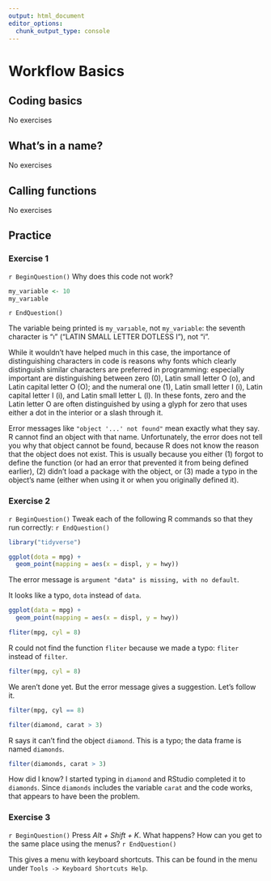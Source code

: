 ```yaml
---
output: html_document
editor_options:
  chunk_output_type: console
---
```

# Workflow Basics

## Coding basics

No exercises

## What's in a name?

No exercises

## Calling functions

No exercises

## Practice

### Exercise 1 {.exercise}

`r BeginQuestion()`
Why does this code not work?
```r
my_variable <- 10
my_varıable
```
`r EndQuestion()`

The variable being printed is `my_varıable`, not `my_variable`:
the seventh character is "ı" ("LATIN SMALL LETTER DOTLESS I"), not "i".

While it wouldn't have helped much in this case, the importance of
distinguishing characters in code is reasons why fonts which clearly
distinguish similar characters are preferred in programming: especially
important are distinguishing between zero (0), Latin small letter O (o), and
Latin capital letter O (O); and the numeral one (1), Latin small letter I (i),
Latin capital letter I (i), and Latin small letter L (l). In these fonts, zero
and the Latin letter O are often distinguished by using a glyph for zero that
uses either a dot in the interior or a slash through it.

Error messages like `"object '...' not found"` mean exactly what they say. R
cannot find an object with that name.  Unfortunately, the error does not tell
you why that object cannot be found, because R does not know the reason that
the object does not exist. This is usually because you either (1) forgot to
define the function (or had an error that prevented it from being defined
earlier), (2) didn't load a package with the object, or (3) made a typo in the
object's name (either when using it or when you originally defined it).

### Exercise 2 {.exercise}

`r BeginQuestion()`
Tweak each of the following R commands so that they run correctly:
`r EndQuestion()`

```r
library("tidyverse")

ggplot(dota = mpg) +
  geom_point(mapping = aes(x = displ, y = hwy))
```
The error message is `argument "data" is missing, with no default`.

It looks like a typo, `dota` instead of `data`.
```r
ggplot(data = mpg) +
  geom_point(mapping = aes(x = displ, y = hwy))
```

```r
fliter(mpg, cyl = 8)
```

R could not find the function `fliter` because we made a typo: `fliter` instead of `filter`.

```r
filter(mpg, cyl = 8)
```

We aren't done yet. But the error message gives a suggestion. Let's follow it.

```r
filter(mpg, cyl == 8)
```

```r
filter(diamond, carat > 3)
```

R says it can't find the object `diamond`.
This is a typo; the data frame is named `diamonds`.
```r
filter(diamonds, carat > 3)
```

How did I know? I started typing in `diamond` and RStudio completed it to `diamonds`.
Since `diamonds` includes the variable `carat` and the code works, that appears to have been the problem.

### Exercise 3 {.exercise}

`r BeginQuestion()`
Press *Alt + Shift + K*. What happens? How can you get to the same place using the menus?
`r EndQuestion()`

This gives a menu with keyboard shortcuts. This can be found in the menu under `Tools -> Keyboard Shortcuts Help`.
